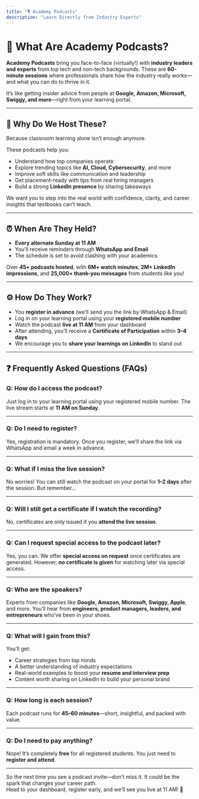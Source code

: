 ```yaml
---
title: "🎙️ Academy Podcasts"
description: "Learn Directly from Industry Experts"
---
```


# **📌 What Are Academy Podcasts?**

**Academy Podcasts** bring you face-to-face (virtually\!) with **industry leaders and experts** from top tech and non-tech backgrounds. These are **60-minute sessions** where professionals share how the industry really works—and what you can do to thrive in it.

It’s like getting insider advice from people at **Google, Amazon, Microsoft, Swiggy, and more**—right from your learning portal.

---

## **🎯 Why Do We Host These?**

Because classroom learning alone isn’t enough anymore.

These podcasts help you:

- Understand how top companies operate
- Explore trending topics like **AI, Cloud, Cybersecurity**, and more
- Improve soft skills like communication and leadership
- Get placement-ready with tips from real hiring managers
- Build a strong **LinkedIn presence** by sharing takeaways

We want you to step into the real world with confidence, clarity, and career insights that textbooks can’t teach.

---

## **⏰ When Are They Held?**

- **Every alternate Sunday at 11 AM**
- You’ll receive reminders through **WhatsApp and Email**
- The schedule is set to avoid clashing with your academics

Over **45\+ podcasts hosted**, with **6M\+ watch minutes**, **2M\+ LinkedIn impressions**, and **25,000\+ thank-you messages** from students like you\!

---

## **⚙️ How Do They Work?**

- You **register in advance** (we’ll send you the link by WhatsApp & Email)
- Log in on your learning portal using your **registered mobile number**
- Watch the podcast **live at 11 AM** from your dashboard
- After attending, you’ll receive a **Certificate of Participation** within **3–4 days**
- We encourage you to **share your learnings on LinkedIn** to stand out

---

## **❓ Frequently Asked Questions (FAQs)**

### **Q: How do I access the podcast?**

Just log in to your learning portal using your registered mobile number. The live stream starts at **11 AM on Sunday**.

---

### **Q: Do I need to register?**

Yes, registration is mandatory. Once you register, we’ll share the link via WhatsApp and email a week in advance.

---

### **Q: What if I miss the live session?**

No worries\! You can still watch the podcast on your portal for **1–2 days** after the session. But remember…

---

### **Q: Will I still get a certificate if I watch the recording?**

No, certificates are only issued if you **attend the live session**.

---

### **Q: Can I request special access to the podcast later?**

Yes, you can. We offer **special access on request** once certificates are generated. However, **no certificate is given** for watching later via special access.

---

### **Q: Who are the speakers?**

Experts from companies like **Google, Amazon, Microsoft, Swiggy, Apple**, and more. You’ll hear from **engineers, product managers, leaders, and entrepreneurs** who’ve been in your shoes.

---

### **Q: What will I gain from this?**

You’ll get:

- Career strategies from top minds
- A better understanding of industry expectations
- Real-world examples to boost your **resume and interview prep**
- Content worth sharing on LinkedIn to build your personal brand

---

### **Q: How long is each session?**

Each podcast runs for **45–60 minutes**—short, insightful, and packed with value.

---

### **Q: Do I need to pay anything?**

Nope\! It’s completely **free** for all registered students. You just need to **register and attend**.

---

So the next time you see a podcast invite—don’t miss it. It could be the spark that changes your career path.\
 Head to your dashboard, register early, and we’ll see you live at 11 AM\! 🚀